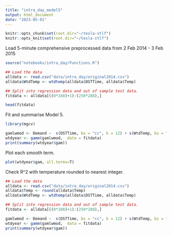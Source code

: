 ```yaml
---
title: "intra_day_model5"
output: html_document
date: "2023-05-01"
---
```


```r
knitr::opts_chunk$set(root.dir="~/tesla-stlf")
knitr::opts_knit$set(root.dir="~/tesla-stlf")
```

Load 5-minute comprehensive preprocessed data from 2 Feb 2014 - 3 Feb 2015

```r
source("notebooks/intra_day/Functions.R")

## Load the data
alldata <- read.csv("data/intra_day/original2014.csv")
alldata$WtdTemp <- wtdtemp(alldata$DSTTime, alldata$Temp)

## Split into regression data and out of sample test data.
fitdata <- alldata[((0*288)+1):(250*288),]  

head(fitdata)
```

Fit and summarise Model 5.

```r
library(mgcv)

gamlwmod <- Demand ~  s(DSTTime, bs = "cc", k = 12) + s(WtdTemp, bs = "tp", k =8) + s(Year, bs = "tp", k =7)
wtdyear <- gamm(gamlwmod,  data = fitdata)
print(summary(wtdyear$gam))
```

Plot each smooth term.

```r
plot(wtdyear$gam, all.terms=T)
```

Check R^2 with temperature rounded to nearest integer.

```r
## Load the data
alldata <- read.csv("data/intra_day/original2014.csv")
alldata$Temp <- round(alldata$Temp)
alldata$WtdTemp <- wtdtemp(alldata$DSTTime, alldata$Temp)

## Split into regression data and out of sample test data.
fitdata <- alldata[((0*288)+1):(250*288),]  

gamlwmod <- Demand ~  s(DSTTime, bs = "cc", k = 12) + s(WtdTemp, bs = "tp", k =8) + s(Year, bs = "tp", k =7)
wtdyear <- gamm(gamlwmod,  data = fitdata)
print(summary(wtdyear$gam))
```
